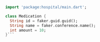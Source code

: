 ```dart
import 'package:hospital/main.dart';

class Medication {
  String id = faker.guid.guid();
  String name = faker.conference.name();
  int amount = 10;
}```
